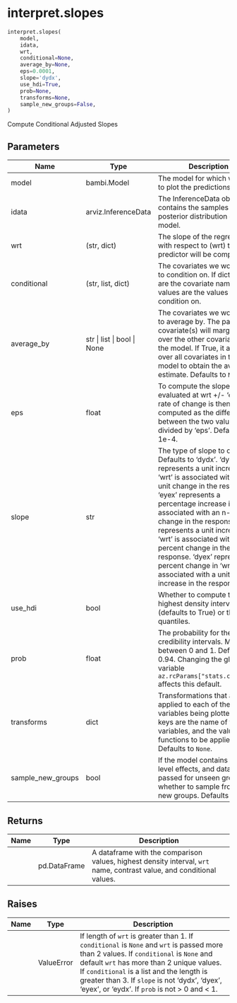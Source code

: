# interpret.slopes { #bambi.interpret.slopes }

```python
interpret.slopes(
    model,
    idata,
    wrt,
    conditional=None,
    average_by=None,
    eps=0.0001,
    slope='dydx',
    use_hdi=True,
    prob=None,
    transforms=None,
    sample_new_groups=False,
)
```

Compute Conditional Adjusted Slopes

## Parameters {.doc-section .doc-section-parameters}

| Name              | Type                        | Description                                                                                                                                                                                                                                                                                                                                                                                                                                                   | Default    |
|-------------------|-----------------------------|---------------------------------------------------------------------------------------------------------------------------------------------------------------------------------------------------------------------------------------------------------------------------------------------------------------------------------------------------------------------------------------------------------------------------------------------------------------|------------|
| model             | bambi.Model                 | The model for which we want to plot the predictions.                                                                                                                                                                                                                                                                                                                                                                                                          | _required_ |
| idata             | arviz.InferenceData         | The InferenceData object that contains the samples from the posterior distribution of the model.                                                                                                                                                                                                                                                                                                                                                              | _required_ |
| wrt               | (str, dict)                 | The slope of the regression with respect to (wrt) this predictor will be computed.                                                                                                                                                                                                                                                                                                                                                                            | _required_ |
| conditional       | (str, list, dict)           | The covariates we would like to condition on. If dict, keys are the covariate names and values are the values to condition on.                                                                                                                                                                                                                                                                                                                                | `None`     |
| average_by        | str \| list \| bool \| None | The covariates we would like to average by. The passed covariate(s) will marginalize over the other covariates in the model. If True, it averages over all covariates in the model to obtain the average estimate. Defaults to `None`.                                                                                                                                                                                                                        | `None`     |
| eps               | float                       | To compute the slope, 'wrt' is evaluated at wrt +/- 'eps'. The rate of change is then computed as the difference between the two values divided by 'eps'. Defaults to 1e-4.                                                                                                                                                                                                                                                                                   | `0.0001`   |
| slope             | str                         | The type of slope to compute. Defaults to 'dydx'. 'dydx' represents a unit increase in 'wrt' is associated with an n-unit change in the response. 'eyex' represents a percentage increase in 'wrt' is associated with an n-percent change in the response. 'eydx' represents a unit increase in 'wrt' is associated with an n-percent change in the response. 'dyex' represents a percent change in 'wrt' is associated with a unit increase in the response. | `'dydx'`   |
| use_hdi           | bool                        | Whether to compute the highest density interval (defaults to True) or the quantiles.                                                                                                                                                                                                                                                                                                                                                                          | `True`     |
| prob              | float                       | The probability for the credibility intervals. Must be between 0 and 1. Defaults to 0.94. Changing the global variable `az.rcParams["stats.ci_prob"]` affects this default.                                                                                                                                                                                                                                                                                   | `None`     |
| transforms        | dict                        | Transformations that are applied to each of the variables being plotted. The keys are the name of the variables, and the values are functions to be applied. Defaults to `None`.                                                                                                                                                                                                                                                                              | `None`     |
| sample_new_groups | bool                        | If the model contains group-level effects, and data is passed for unseen groups, whether to sample from the new groups. Defaults to `False`.                                                                                                                                                                                                                                                                                                                  | `False`    |

## Returns {.doc-section .doc-section-returns}

| Name   | Type         | Description                                                                                                           |
|--------|--------------|-----------------------------------------------------------------------------------------------------------------------|
|        | pd.DataFrame | A dataframe with the comparison values, highest density interval, `wrt` name, contrast value, and conditional values. |

## Raises {.doc-section .doc-section-raises}

| Name   | Type       | Description                                                                                                                                                                                                                                                                                                                          |
|--------|------------|--------------------------------------------------------------------------------------------------------------------------------------------------------------------------------------------------------------------------------------------------------------------------------------------------------------------------------------|
|        | ValueError | If length of `wrt` is greater than 1. If `conditional` is `None` and `wrt` is passed more than 2 values. If `conditional` is `None` and default `wrt` has more than 2 unique values. If `conditional` is a list and the length is greater than 3. If `slope` is not 'dydx', 'dyex', 'eyex', or 'eydx'. If `prob` is not > 0 and < 1. |
